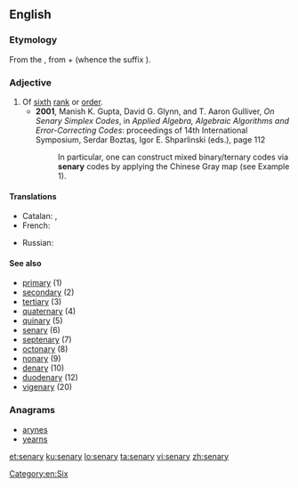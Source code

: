 ==English==

===Etymology===
From the {{etyl|la|en}} {{term|sēnārius||consisting of six each|lang=la}}, from {{term|sēnī||six each”, “six at a time|lang=la}} + {{term|-ārius|lang=la}} (whence the {{etyl|en|-}} suffix {{term|-ary|lang=en}}).

===Adjective===
{{en-adj|-}}

# Of [[sixth]] [[rank]] or [[order]].
#* '''2001''', Manish K. Gupta, David G. Glynn, and T. Aaron Gulliver, ''On Senary Simplex Codes'', in ''Applied Algebra, Algebraic Algorithms and Error-Correcting Codes'': proceedings of 14th International Symposium, Serdar Boztaş, Igor E. Shparlinski (eds.), page 112
#*: In particular, one can construct mixed binary/ternary codes via '''senary''' codes by applying the Chinese Gray map (see Example 1).

====Translations====
{{trans-top|of sixth rank or order}}
* Catalan: {{t|ca|senari|m}}, {{t|ca|senària|f}}
* French: {{t+|fr|sénaire|m|f}}
{{trans-mid}}
* Russian: {{t+|ru|шестеричный}}
{{trans-bottom}}

====See also====
* [[primary]] (1)
* [[secondary]] (2)
* [[tertiary]] (3)
* [[quaternary]] (4)
* [[quinary]] (5)
* [[senary]] (6)
* [[septenary]] (7)
* [[octonary]] (8)
* [[nonary]] (9)
* [[denary]] (10)
* [[duodenary]] (12)
* [[vigenary]] (20)

===Anagrams===
* [[arynes#English|arynes]]
* [[yearns#English|yearns]]

[[Category:en:Six]]

[[et:senary]]
[[ku:senary]]
[[lo:senary]]
[[ta:senary]]
[[vi:senary]]
[[zh:senary]]